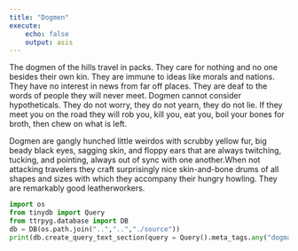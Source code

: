 ```yaml
---
title: "Dogmen"
execute:
    echo: false
    output: asis
---
```


The dogmen of the hills travel in packs. They care for nothing and no one besides their own kin. They are immune to ideas like morals and nations. They have no interest in news from far off places. They are deaf to the words of people they will never meet. Dogmen cannot consider hypotheticals. They do not worry, they do not yearn, they do not lie. If they meet you on the road they will rob you, kill you, eat you, boil your bones for broth, then chew on what is left.  

Dogmen are gangly hunched little weirdos with scrubby yellow fur, big beady black eyes, sagging skin, and floppy ears that are always twitching, tucking, and pointing, always out of sync with one another.When not attacking travelers they craft surprisingly nice skin-and-bone drums of all shapes and sizes with which they accompany their hungry howling. They are remarkably good leatherworkers.

```python
import os
from tinydb import Query
from ttrpyg.database import DB
db = DB(os.path.join("..","..","./source"))
print(db.create_query_text_section(query = Query().meta_tags.any("dogman")))
```

